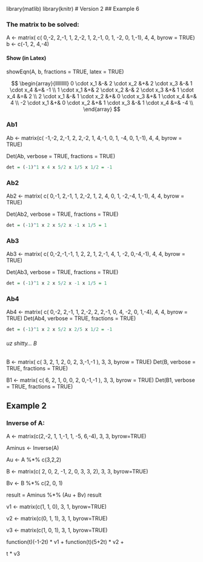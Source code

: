 library(matlib)
library(knitr)
# Version 2
## Example 6

### The matrix to be solved:
A <- matrix(
        c( 0,-2, 2,-1,
           1, 2,-2, 1,
           2,-1, 0, 1,
          -2, 0, 1,-1), 4, 4, byrow = TRUE)
b <- c(-1, 2, 4,-4)

#### Show (in Latex)
showEqn(A, b, fractions = TRUE, latex = TRUE)

$$
\begin{array}{lllllllll}
 0 \cdot x_1 &-& 2 \cdot x_2 &+& 2 \cdot x_3 &-& 1 \cdot x_4  &=&  -1 \\ 
 1 \cdot x_1 &+& 2 \cdot x_2 &-& 2 \cdot x_3 &+& 1 \cdot x_4  &=&   2 \\ 
 2 \cdot x_1 &-& 1 \cdot x_2 &+& 0 \cdot x_3 &+& 1 \cdot x_4  &=&   4 \\ 
-2 \cdot x_1 &+& 0 \cdot x_2 &+& 1 \cdot x_3 &-& 1 \cdot x_4  &=&  -4 \\ 
\end{array}
$$


### Ab1
Ab <- matrix(c( -1,-2, 2,-1,
                 2, 2,-2, 1,
                 4,-1, 0, 1,
                -4, 0, 1,-1), 4, 4, byrow = TRUE)


Det(Ab, verbose = TRUE, fractions = TRUE)
```r
det = (-1)^1 x 4 x 5/2 x 1/5 x 1/2 = -1
```

### Ab2
Ab2 <- matrix(
        c( 0,-1, 2,-1,
           1, 2,-2, 1,
           2, 4, 0, 1,
          -2,-4, 1,-1), 4, 4, byrow = TRUE)


Det(Ab2, verbose = TRUE, fractions = TRUE)
```r
det = (-1)^1 x 2 x 5/2 x -1 x 1/5 = 1
```

### Ab3
Ab3 <- matrix(
        c( 0,-2,-1,-1,
           1, 2, 2, 1,
           2,-1, 4, 1,
          -2, 0,-4,-1), 4, 4, byrow = TRUE)


Det(Ab3, verbose = TRUE, fractions = TRUE)

```r
det = (-1)^1 x 2 x 5/2 x -1 x 1/5 = 1
```

### Ab4
Ab4 <- matrix(
        c( 0,-2, 2,-1,
           1, 2,-2, 2,
           2,-1, 0, 4,
          -2, 0, 1,-4), 4, 4, byrow = TRUE)
Det(Ab4, verbose = TRUE, fractions = TRUE)

```r
det = (-1)^1 x 2 x 5/2 x 2/5 x 1/2 = -1
```

###### uz shitty... B
B <- matrix(
        c( 3, 2, 1,
           2, 0, 2,
           3,-1,-1
          ), 3, 3, byrow = TRUE)
Det(B, verbose = TRUE, fractions = TRUE)

B1 <- matrix(
        c( 6, 2, 1,
           0, 0, 2,
           0,-1,-1
          ), 3, 3, byrow = TRUE)
Det(B1, verbose = TRUE, fractions = TRUE)


## Example 2

### Inverse of A:
A <- matrix(c(2,-2, 1,
              1,-1, 1,
             -5, 6,-4), 3, 3, byrow=TRUE)

Aminus <- Inverse(A)

Au <- A %*% c(3,2,2)

B <- matrix(c( 2, 0, 2,
              -1, 2, 0,
               3, 3, 2), 3, 3, byrow=TRUE)

Bv <- B %*% c(2, 0, 1)

result = Aminus %*% (Au + Bv)
result

v1 <- matrix(c(1,
               1,
               0), 3, 1, byrow=TRUE)

v2 <- matrix(c(0,
               1,
               1), 3, 1, byrow=TRUE)
               
v3 <- matrix(c(1,
               0,
               1), 3, 1, byrow=TRUE)

function(t)(-1-2t) * v1 + function(t)(5+2t) * v2 + 

t * v3


